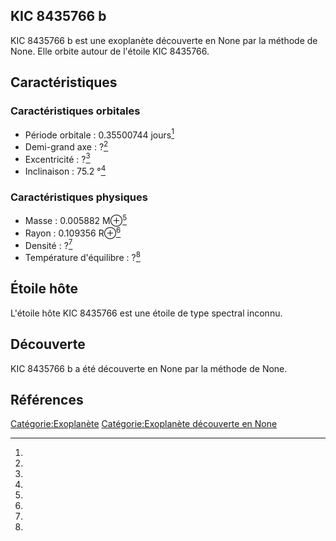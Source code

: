 == KIC 8435766 b ==

{{Infobox Exoplanète
| nom = KIC 8435766 b
| image = 
| légende = 
| étoile = KIC 8435766
| constellation = 
| ascension_droite = 
| déclinaison = 
| distance = ?
| type_spectral = ?
| masse = 0.005882 M⊕<ref></ref>
| rayon = 0.109356 R⊕<ref></ref>
| densité = ?<ref></ref>
| gravité = ?<ref></ref>
| température = ?<ref></ref>
| période = 0.35500744 j<ref></ref>
| demi_grand_axe = ?<ref></ref>
| excentricité = ?<ref></ref>
| inclinaison = 75.2 °<ref></ref>
| méthode_découverte = ?
| date_découverte = ?
| statut = Confirmée
}}

KIC 8435766 b est une exoplanète découverte en None par la méthode de None. Elle orbite autour de l'étoile KIC 8435766.

== Caractéristiques ==

=== Caractéristiques orbitales ===
* Période orbitale : 0.35500744 jours<ref></ref>
* Demi-grand axe : ?<ref></ref>
* Excentricité : ?<ref></ref>
* Inclinaison : 75.2 °<ref></ref>

=== Caractéristiques physiques ===
* Masse : 0.005882 M⊕<ref></ref>
* Rayon : 0.109356 R⊕<ref></ref>
* Densité : ?<ref></ref>
* Température d'équilibre : ?<ref></ref>

== Étoile hôte ==

{{Infobox Étoile
| nom = KIC 8435766
| image = 
| légende = 
| constellation = 
| ascension_droite = 
| déclinaison = 
| distance = ?
| type_spectral = ?
| magnitude_absolue = 
| magnitude_apparente = 
| masse = ?<ref></ref>
| rayon = ?<ref></ref>
| température = ?<ref></ref>
| métallicité = ?<ref></ref>
| âge = ?<ref></ref>
}}

L'étoile hôte KIC 8435766 est une étoile de type spectral inconnu.

== Découverte ==

KIC 8435766 b a été découverte en None par la méthode de None.

== Références ==
<references />

[[Catégorie:Exoplanète]]
[[Catégorie:Exoplanète découverte en None]]
